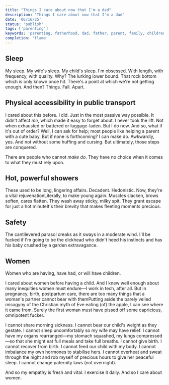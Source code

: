 ```yaml
---
title: "Things I care about now that I'm a dad"
description: "Things I care about now that I'm a dad"
date: '06/16/25'
status: 'publish'
tags: ['parenting']
keywords: 'parenting, fatherhood, dad, father, parent, family, children'
completion: 'flame'
---
```


## Sleep

<Dropcap>My</Dropcap> sleep. My wife's sleep. My child's sleep. I'm obsessed. With length, with frequency, with quality.
Why? The lurking lower bound.
That rock bottom which is only known once hit.
There's a point at which we're not getting enough. And then?
Things. Fall. Apart.

## Physical accessibility in public transport

I cared about this before. I did. Just in the most passive way possible. It didn't affect _me_,
which made it easy to forget about. I never took the lift. Not when exhausted or battered or luggage-laden.
But I do now. And so, what if it's out of order? Well, I can ask for help; most people like helping a parent
with a cute baby. But if none is forthcoming? I can make do. Awkwardly, yes. And not without some huffing and
cursing. But ultimately, those steps are conquered.

There are people who cannot _make do_. They have no choice when it comes to what they must rely upon.

## Hot, powerful showers

These used to be long, lingering affairs. Decadent. Hedonistic. Now, they're a vital
rejuvenation<MarginNote id="1">Literally, to make young again</MarginNote>.
Muscles slacken, brows soften, cares flatten. They wash away sticky, milky spit.
They grant escape for just a hot minute<MarginNote id="2">It's their brevity that makes fleeting moments precious</MarginNote>.

## Safety

The cantilevered parasol creaks as it sways in a moderate wind. I'll be fucked if I'm going to be
the dickhead who didn't heed his instincts and has his baby crushed by a garden extravagance.

## Women

Women who are having, have had, or will have children.

I cared about women before having a child. And I knew well enough about many inequities women must
endure—I work in tech, after all. But in pregnancy, birth, postpartum care, there are too many things
that a woman's partner cannot bear with them<MarginNote>Putting aside the barely veiled misogyny of the
Christian myth of Eve eating (of) the apple, I can see where it came from. Surely the first woman must
have pissed off some capricious, omnipotent fucker.</MarginNote>.

I cannot share morning sickness. I cannot bear our child's weight as they gestate. I cannot sleep uncomfortably so my wife may have relief. I cannot have my organs rearranged—my stomach squashed, my lungs compressed—so that she might eat full meals and take full breaths. I cannot give birth. I cannot recover from birth. I cannot feed our child with my body. I cannot imbalance my own hormones to stabilise hers. I cannot overheat and sweat through the night and rob myself of precious hours to give her peaceful sleep. I cannot change paternity laws (not overnight).

And so my empathy is fresh and vital. I exercise it daily. And so I care about women.
